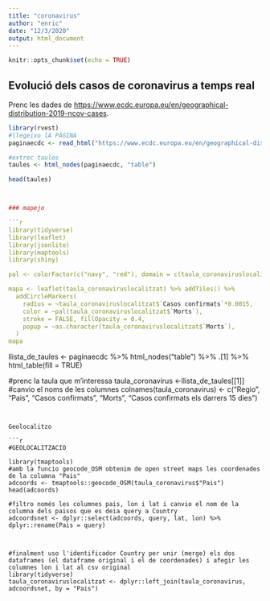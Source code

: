 ```yaml
---
title: "coronavirus"
author: "enric"
date: "12/3/2020"
output: html_document
---
```


```r
knitr::opts_chunk$set(echo = TRUE)
```

## Evolució dels casos de coronavirus a temps real

Prenc les dades de <https://www.ecdc.europa.eu/en/geographical-distribution-2019-ncov-cases>.


```r
library(rvest)
#llegeixo lA PÀGINA
paginaecdc <- read_html("https://www.ecdc.europa.eu/en/geographical-distribution-2019-ncov-cases")

#extrec taules
taules <- html_nodes(paginaecdc, "table")

head(taules)



### mapejo

```r
library(tidyverse)
library(leaflet)
library(jsonlite)
library(maptools)
library(shiny)

pal <- colorFactor(c("navy", "red"), domain = c(taula_coronaviruslocalitzat$`Casos confirmats`, taula_coronaviruslocalitzat$`Morts`))

mapa <- leaflet(taula_coronaviruslocalitzat) %>% addTiles() %>%
  addCircleMarkers(
    radius = ~taula_coronaviruslocalitzat$`Casos confirmats`*0.0015,
    color = ~pal(taula_coronaviruslocalitzat$`Morts`),
    stroke = FALSE, fillOpacity = 0.4,
    popup = ~as.character(taula_coronaviruslocalitzat$`Morts`),
  )
mapa
``` 

llista_de_taules <- paginaecdc %>%
        html_nodes("table") %>%
        .[1] %>%
        html_table(fill = TRUE)

#prenc la taula que m'interessa
taula_coronavirus <-llista_de_taules[[1]]
#canvio el noms de les columnes
colnames(taula_coronavirus) <- c("Regio", "Pais", "Casos confirmats",
                            "Morts", "Casos confirmats els darrers 15 dies")
```


Geolocalitzo

```r

#GEOLOCALITZACIO

library(tmaptools)
#amb la funcio geocode_OSM obtenim de open street maps les coordenades de la columna "Pais"
adcoords <- tmaptools::geocode_OSM(taula_coronavirus$"Pais")
head(adcoords)

#filtro només les columnes pais, lon i lat i canvio el nom de la columna dels paisos que es deia query a Country
adcoordsnet <- dplyr::select(adcoords, query, lat, lon) %>% dplyr::rename(Pais = query)



#finalment uso l'identificador Country per unir (merge) els dos dataframes (el dataframe original i el de coordenades) i afegir les columnes lon i lat al csv original
library(tidyverse)
taula_coronaviruslocalitzat <- dplyr::left_join(taula_coronavirus, adcoordsnet, by = "Pais")

```
